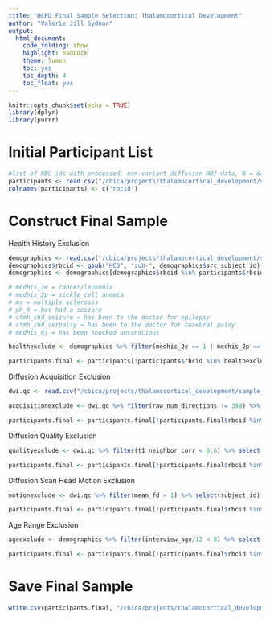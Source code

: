 ```yaml
---
title: "HCPD Final Sample Selection: Thalamocortical Development"
author: "Valerie Jill Sydnor"
output:
  html_document:
    code_folding: show
    highlight: haddock
    theme: lumen
    toc: yes
    toc_depth: 4
    toc_float: yes
---
```


```r
knitr::opts_chunk$set(echo = TRUE)
library(dplyr)
library(purrr)
```

# Initial Participant List

```r
#list of RBC ids with processed, non-variant diffusion MRI data, N = 640
participants <- read.csv("/cbica/projects/thalamocortical_development/sample_info/HCPD/HCPD_NonVariantDWI_participantlist.txt", header=F) 
colnames(participants) <- c("rbcid") 
```

# Construct Final Sample

Health History Exclusion

```r
demographics <- read.csv("/cbica/projects/thalamocortical_development/sample_info/HCPD/HCPD_health_clinical.csv")
demographics$rbcid <- gsub("HCD", "sub-", demographics$src_subject_id) 
demographics <- demographics[demographics$rbcid %in% participants$rbcid,] #demographic, medical, and clinical information for just the N = 640 participants with diffusion MRI data
```

```r
# medhis_2e = cancer/leukemia
# medhis_2p = sickle cell anemia
# ms = multiple sclerosis
# ph_9 = has had a seizure
# cfmh_chd_seizure = has been to the doctor for epilepsy
# cfmh_chd_cerpalsy = has been to the doctor for cerebral palsy
# medhis_6j = has been knocked unconscious

healthexclude <- demographics %>% filter(medhis_2e == 1 | medhis_2p == 1 | ms == 1 | ph_9 == 1 | cfmh_chd_seizure == 1 | cfmh_chd_cerpalsy == 1 | medhis_6j == 1) %>% select(rbcid) #participants to exclude from the final study sample for medical or health history

participants.final <- participants[!participants$rbcid %in% healthexclude$rbcid,] %>% as.data.frame() %>% setNames(c("rbcid")) #remove 7 health exclude participants from the initial sample of 640 individuals with non-variant diffusion MRI data, remaining N = 633
```

Diffusion Acquisition Exclusion

```r
dwi.qc <- read.csv("/cbica/projects/thalamocortical_development/sample_info/HCPD/HCPD_DWI_QCmetrics.csv") #diffusion scan acquisition parameters and quality metrics, generated by sample_construction/HCPD/diffusion_qcmetrics_HCPD.py
```

```r
acquisitionexclude <- dwi.qc %>% filter(raw_num_directions != 398) %>% select(subject_id) #participants to exclude from the final study sample for missing a diffusion MRI run, resulting in 298 or 299 diffusion directions instead of 398

participants.final <- participants.final[!participants.final$rbcid %in% acquisitionexclude$subject_id,] %>% as.data.frame() %>% setNames(c("rbcid")) #remove 8 participants from the sample of 633 health include individuals due to missing gradient directions, remaining N = 625
```

Diffusion Quality Exclusion

```r
qualityexclude <- dwi.qc %>% filter(t1_neighbor_corr < 0.6) %>% select(subject_id) #participants to exclude from the final study sample based on processed diffusion MRI T1 neighborhood correlation

participants.final <- participants.final[!participants.final$rbcid %in% qualityexclude$subject_id,] %>% as.data.frame() %>% setNames(c("rbcid")) #remove 15 participants from the sample of 625 due to diffusion data quality, remaining N = 610
```

Diffusion Scan Head Motion Exclusion

```r
motionexclude <- dwi.qc %>% filter(mean_fd > 1) %>% select(subject_id) #participants to exclude from the final study sample based on high in-scanner head motion during the diffusion runs

participants.final <- participants.final[!participants.final$rbcid %in% motionexclude$subject_id,] %>% as.data.frame() %>% setNames(c("rbcid")) #remove 24 participants from the sample of 610 due to in-scanner head motion, remaining N = 586
```

Age Range Exclusion 

```r
ageexclude <- demographics %>% filter(interview_age/12 < 8) %>% select(rbcid)

participants.final <- participants.final[!participants.final$rbcid %in% ageexclude$rbcid,] %>% as.data.frame() %>% setNames(c("rbcid")) #remove 14 participants (only 2.4% of the sample) from the sample of 586 due to young age, remaining N = 572
```

# Save Final Sample 

```r
write.csv(participants.final, "/cbica/projects/thalamocortical_development/sample_info/HCPD/HCPD_thalamocortical_finalsample_N572.csv", quote = F, row.names = F)
```


